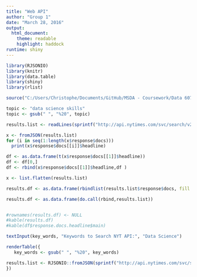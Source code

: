 ```yaml
---
title: "Web API"
author: "Group 1"
date: "March 28, 2016"
output: 
  html_document:
    theme: readable
    highlight: haddock
runtime: shiny
---
```


```r
library(RJSONIO)
library(knitr)
library(data.table)
library(shiny)
library(rlist)

source("C:/Users/Christophe/Documents/GitHub/MSDA - Coursework/Data 607/Homework/Week 8/NYT Article Search API Key.R")
```

```r
topic <- "data science skills"
topic <- gsub(" ", "%20", topic)

results.list <- readLines(sprintf("http://api.nytimes.com/svc/search/v2/articlesearch.json?fq=%s&api-key=%s",topic, API_KEY))

x <- fromJSON(results.list)
for (i in seq(1:length(x$response$docs)))
  print(x$response$docs[[i]]$headline)

df <- as.data.frame(t(x$response$docs[[1]]$headline))
df <- df[0,]
df <- rbind(x$response$docs[[1]]$headline,df )

x <- list.flatten(results.list)

results.df <- as.data.frame(rbindlist(results.list$response$docs, fill = TRUE))

results.df <- as.data.frame(do.call(rbind,results.list))


#rownames(results.df) <- NULL
#kable(results.df)
#kable(df$response.docs.headline$main)
```

```r
textInput(key_words, "Keywords to Search NYT API:", "Data Science")

renderTable({
   key_words <- gsub(" ", "%20", key_words)

results.list <- RJSONIO::fromJSON(sprintf("http://api.nytimes.com/svc/search/v2/articlesearch.json?fq=%s&api-key=%s",key_words, API_KEY))
})
```
